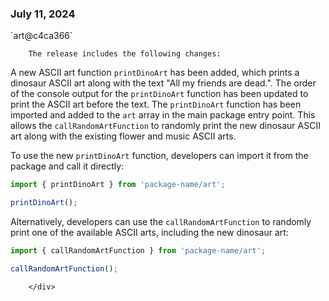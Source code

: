 ### July 11, 2024

<div style={{ display: "table", width: "auto" }}>

  <div style={{ display: "table-row", width: "auto" }}>
      <Snippet file="chips/wrappers.mdx" />
        <div style={{ float: "left", display: "table-column", paddingLeft: "30px", width: "calc(80% - 30px)" }}>
        `art@c4ca366`

        The release includes the following changes:

A new ASCII art function `printDinoArt` has been added, which prints a dinosaur ASCII art along with the text "All my friends are dead.". The order of the console output for the `printDinoArt` function has been updated to print the ASCII art before the text. The `printDinoArt` function has been imported and added to the `art` array in the main package entry point. This allows the `callRandomArtFunction` to randomly print the new dinosaur ASCII art along with the existing flower and music ASCII arts.

To use the new `printDinoArt` function, developers can import it from the package and call it directly:

```typescript
import { printDinoArt } from 'package-name/art';

printDinoArt();
```

Alternatively, developers can use the `callRandomArtFunction` to randomly print one of the available ASCII arts, including the new dinosaur art:

```typescript
import { callRandomArtFunction } from 'package-name/art';

callRandomArtFunction();
```
        </div>
  </div>

</div>